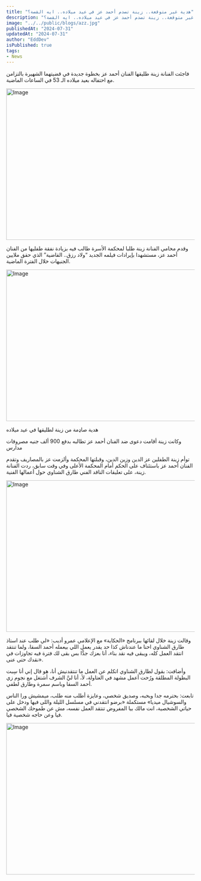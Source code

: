 ```yaml
---
title: "هدية غير متوقعة.. زينة تصدم أحمد عز في عيد ميلاده.. ايه القصة؟"
description: "هدية غير متوقعة.. زينة تصدم أحمد عز في عيد ميلاده.. ايه القصة؟"
image: "../../public/blogs/azz.jpg"
publishedAt: "2024-07-31"
updatedAt: "2024-07-31"
author: "EddDev"
isPublished: true
tags:
- News
---
```


فاجئت الفنانة زينة طليقها الفنان أحمد عز بخطوة جديدة في قضيتهما الشهيرة بالتزامن مع احتفاله بعيد ميلاده الـ 53 في الساعات الماضية.


<Image
  src="/blogs/azz-1.jpg"
  width="718"
  height="404"
  alt="Image"
  sizes="100vw"
/>

وقدم محامي الفنانة زينة طلبا لمحكمة الأسرة طالب فيه بزيادة نفقة طفليها من الفنان أحمد عز، مستشهدا بإيرادات فيلمه الجديد “ولاد رزق.. القاضية” الذي حقق ملايين الجنيهات خلال الفترة الماضية.


<Image
  src="/blogs/azz-2.jpg"
  width="718"
  height="404"
  alt="Image"
  sizes="100vw"
/>

هدية صاډمة من زينة لطليقها في عيد ميلاده

وكانت زينة أقامت دعوى ضد الفنان أحمد عز تطالبه بدفع 900 ألف جنيه مصروفات مدارس

 توأم زينة الطفلين عز الدين وزين الدين، وقبلتها المحكمة وألزمت عز بالمصاريف وتقدم الفنان أحمد عز باستئناف على الحكم أمام المحكمة الأعلى وفي وقت سابق، ردت الفنانة زينة، على تعليقات الناقد الفني طارق الشناوي حول أعمالها الفنية.


<Image
  src="/blogs/azz-3.jpg"
  width="718"
  height="404"
  alt="Image"
  sizes="100vw"
/>

وقالت زينة خلال لقائها ببرنامج «الحكاية» مع الإعلامي عمرو أديب: «لي طلب عند استاذ طارق الشناوي احنا ما عندناش كذا حد يقدر يعمل اللي بيعمله أحمد السقا، ولما تنتقد انتقد العمل كله، ويبقى فيه نقد بناء، أنا بعزك جدًّا بس بقى لك فترة فيه تجاوزات في نقدك حتى عنى».

وأضافت: بقول لطارق الشناوي اتكلم عن العمل ما تنتقدنيش أنا، هو قال إني أنا سِبت البطولة المطلقة ورُحت أعمل مشهد في العتاولة، لأ، أنا ليَّ الشرف أشتغل مع نجوم زي أحمد السقا وباسم سمرة وطارق لطفي.

تابعت: بحترمه جدا وبحبه، وصديق شخصي، وعايزة أطلب منه طلب، ميمشيش ورا الناس والسوشيال ميديا» مستكملة «برضو انتقدني في مسلسل الليلة واللى فيها ودخل على حياتي الشخصية، انت مالك بيا المفروض تنتقد العمل نفسه، مش عن طموحك الشخصي فيا وعن حاجه شخصية فيا.


<Image
  src="/blogs/azz-5.jpg"
  width="718"
  height="404"
  alt="Image"
  sizes="100vw"
/>
